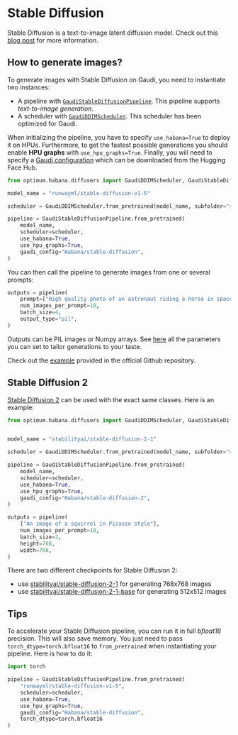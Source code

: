 <!---
Copyright 2022 The HuggingFace Team. All rights reserved.

Licensed under the Apache License, Version 2.0 (the "License");
you may not use this file except in compliance with the License.
You may obtain a copy of the License at

    http://www.apache.org/licenses/LICENSE-2.0

Unless required by applicable law or agreed to in writing, software
distributed under the License is distributed on an "AS IS" BASIS,
WITHOUT WARRANTIES OR CONDITIONS OF ANY KIND, either express or implied.
See the License for the specific language governing permissions and
limitations under the License.
-->

# Stable Diffusion

Stable Diffusion is a text-to-image latent diffusion model.
Check out this [blog post](https://huggingface.co/blog/stable_diffusion) for more information.


## How to generate images?

To generate images with Stable Diffusion on Gaudi, you need to instantiate two instances:
- A pipeline with [`GaudiStableDiffusionPipeline`](https://huggingface.co/docs/optimum/habana/package_reference/stable_diffusion_pipeline). This pipeline supports *text-to-image generation*.
- A scheduler with [`GaudiDDIMScheduler`](https://huggingface.co/docs/optimum/habana/package_reference/stable_diffusion_pipeline#optimum.habana.diffusers.GaudiDDIMScheduler). This scheduler has been optimized for Gaudi.

When initializing the pipeline, you have to specify `use_habana=True` to deploy it on HPUs.
Furthermore, to get the fastest possible generations you should enable **HPU graphs** with `use_hpu_graphs=True`.
Finally, you will need to specify a [Gaudi configuration](https://huggingface.co/docs/optimum/habana/package_reference/gaudi_config) which can be downloaded from the Hugging Face Hub.

```python
from optimum.habana.diffusers import GaudiDDIMScheduler, GaudiStableDiffusionPipeline

model_name = "runwayml/stable-diffusion-v1-5"

scheduler = GaudiDDIMScheduler.from_pretrained(model_name, subfolder="scheduler")

pipeline = GaudiStableDiffusionPipeline.from_pretrained(
    model_name,
    scheduler=scheduler,
    use_habana=True,
    use_hpu_graphs=True,
    gaudi_config="Habana/stable-diffusion",
)
```

You can then call the pipeline to generate images from one or several prompts:
```python
outputs = pipeline(
    prompt=["High quality photo of an astronaut riding a horse in space", "Face of a yellow cat, high resolution, sitting on a park bench"],
    num_images_per_prompt=10,
    batch_size=4,
    output_type="pil",
)
```

Outputs can be PIL images or Numpy arrays. See [here](https://huggingface.co/docs/optimum/habana/package_reference/stable_diffusion_pipeline#optimum.habana.diffusers.StableDiffusionPipeline.__call__) all the parameters you can set to tailor generations to your taste.

<Tip>

Check out the [example](https://github.com/huggingface/optimum-habana/tree/main/examples/stable-diffusion) provided in the official Github repository.

</Tip>


## Stable Diffusion 2

[Stable Diffusion 2](https://huggingface.co/docs/diffusers/api/pipelines/stable_diffusion_2) can be used with the exact same classes.
Here is an example:

```python
from optimum.habana.diffusers import GaudiDDIMScheduler, GaudiStableDiffusionPipeline


model_name = "stabilityai/stable-diffusion-2-1"

scheduler = GaudiDDIMScheduler.from_pretrained(model_name, subfolder="scheduler")

pipeline = GaudiStableDiffusionPipeline.from_pretrained(
    model_name,
    scheduler=scheduler,
    use_habana=True,
    use_hpu_graphs=True,
    gaudi_config="Habana/stable-diffusion-2",
)

outputs = pipeline(
    ["An image of a squirrel in Picasso style"],
    num_images_per_prompt=10,
    batch_size=2,
    height=768,
    width=768,
)
```

<Tip>

There are two different checkpoints for Stable Diffusion 2:

- use [stabilityai/stable-diffusion-2-1](https://huggingface.co/stabilityai/stable-diffusion-2-1) for generating 768x768 images
- use [stabilityai/stable-diffusion-2-1-base](https://huggingface.co/stabilityai/stable-diffusion-2-1-base) for generating 512x512 images

</Tip>


## Tips

To accelerate your Stable Diffusion pipeline, you can run it in full *bfloat16* precision.
This will also save memory.
You just need to pass `torch_dtype=torch.bfloat16` to `from_pretrained` when instantiating your pipeline.
Here is how to do it:

```py
import torch

pipeline = GaudiStableDiffusionPipeline.from_pretrained(
    "runwayml/stable-diffusion-v1-5",
    scheduler=scheduler,
    use_habana=True,
    use_hpu_graphs=True,
    gaudi_config="Habana/stable-diffusion",
    torch_dtype=torch.bfloat16
)
```
